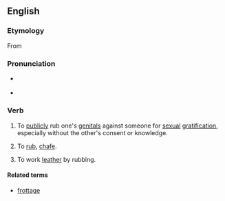 ==English==

===Etymology===
From {{OF.}} {{term|froter||rub, polish}}

===Pronunciation===
* {{a|RP}} {{IPA|/frɒt/}}
* {{rhymes|ɒt}}

===Verb===
{{en-verb|frot|t|ing}}

# {{slang}} To [[publicly]] rub one's [[genital]]s against someone for [[sexual]] [[gratification]], especially without the other's consent or knowledge.
# {{archaic}} To [[rub]], [[chafe]].
# {{context|tanning}} To work [[leather]] by rubbing.

====Related terms====
* [[frottage]]